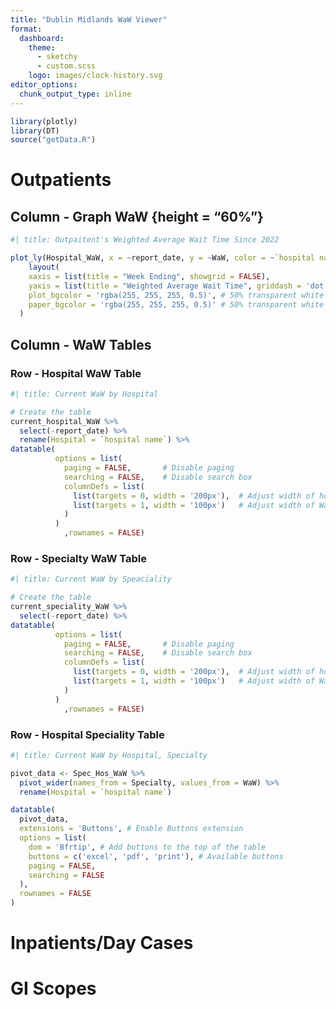 ```yaml
---
title: "Dublin Midlands WaW Viewer"
format: 
  dashboard:
    theme: 
      - sketchy
      - custom.scss
    logo: images/clock-history.svg
editor_options: 
  chunk_output_type: inline
---
```


```r
library(plotly)
library(DT)
source("getData.R")
```


# Outpatients

## Column - Graph WaW {height = "60%"}

```r
#| title: Outpaitent's Weighted Average Wait Time Since 2022

plot_ly(Hospital_WaW, x = ~report_date, y = ~WaW, color = ~`hospital name`, type = 'scatter', mode = 'lines+markers') %>% 
    layout(
    xaxis = list(title = "Week Ending", showgrid = FALSE),
    yaxis = list(title = "Weighted Average Wait Time", griddash = 'dot'),
    plot_bgcolor = 'rgba(255, 255, 255, 0.5)', # 50% transparent white
    paper_bgcolor = 'rgba(255, 255, 255, 0.5)' # 50% transparent white
  )


```

## Column - WaW Tables {height="40%"}

### Row - Hospital WaW Table {width="25%"}
```r
#| title: Current WaW by Hospital

# Create the table
current_hospital_WaW %>% 
  select(-report_date) %>% 
  rename(Hospital = `hospital name`) %>% 
datatable(
          options = list(
            paging = FALSE,       # Disable paging
            searching = FALSE,    # Disable search box
            columnDefs = list(
              list(targets = 0, width = '200px'),  # Adjust width of hospital name column
              list(targets = 1, width = '100px')   # Adjust width of WaW column
            )
          )
            ,rownames = FALSE)

```

### Row - Specialty WaW Table {width="25%"}

```r
#| title: Current WaW by Speaciality

# Create the table
current_speciality_WaW %>% 
  select(-report_date) %>% 
datatable(
          options = list(
            paging = FALSE,       # Disable paging
            searching = FALSE,    # Disable search box
            columnDefs = list(
              list(targets = 0, width = '200px'),  # Adjust width of hospital name column
              list(targets = 1, width = '100px')   # Adjust width of WaW column
            )
          )
            ,rownames = FALSE)
```


### Row - Hospital Speciality Table {width="50%"}
```r
#| title: Current WaW by Hospital, Specialty

pivot_data <- Spec_Hos_WaW %>%
  pivot_wider(names_from = Specialty, values_from = WaW) %>% 
  rename(Hospital = `hospital name`)

datatable(
  pivot_data,
  extensions = 'Buttons', # Enable Buttons extension
  options = list(
    dom = 'Bfrtip', # Add buttons to the top of the table
    buttons = c('excel', 'pdf', 'print'), # Available buttons
    paging = FALSE,
    searching = FALSE
  ),
  rownames = FALSE
)

```

# Inpatients/Day Cases

# GI Scopes
